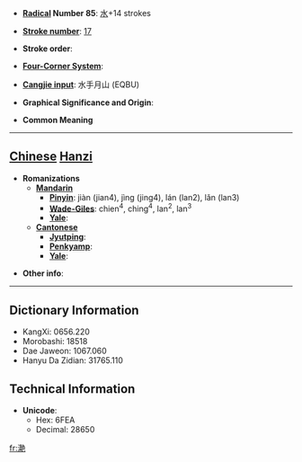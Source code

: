* '''[[Wiktionary:Chinese radical index| Radical]] Number 85''': [[Wiktionary:Chinese radical index 水|水]]+14 strokes

* '''[[Wiktionary:Chinese total strokes index|Stroke number]]''': [[Wiktionary:Chinese total strokes index 17|17]]

* '''Stroke order''': 

* '''[[Wiktionary:Chinese four corner index|Four-Corner System]]''': 

* '''[[Wiktionary:Chinese Cangjie index|Cangjie input]]''': 水手月山 (EQBU)

* '''Graphical Significance and Origin''': 

* '''Common Meaning'''

----

== [[Chinese]] [[Hanzi]] ==

* '''Romanizations'''
** '''[[Mandarin]]'''
*** '''[[Pinyin]]''': jiàn (jian4), jìng (jing4), lán (lan2), lǎn (lan3)
*** '''[[Wade-Giles]]''': chien<sup>4</sup>, ching<sup>4</sup>, lan<sup>2</sup>, lan<sup>3</sup>
*** '''[[Yale]]''': 
** '''[[Cantonese]]'''
*** '''[[Jyutping]]''':
*** '''[[Penkyamp]]''': 
*** '''[[Yale]]''': 

* '''Other info''': 

----

== Dictionary Information ==

* KangXi: 0656.220
* Morobashi: 18518
* Dae Jaweon: 1067.060
* Hanyu Da Zidian: 31765.110

== Technical Information ==

* '''Unicode''':
** Hex: 6FEA
** Decimal: 28650

[[fr:濪]]